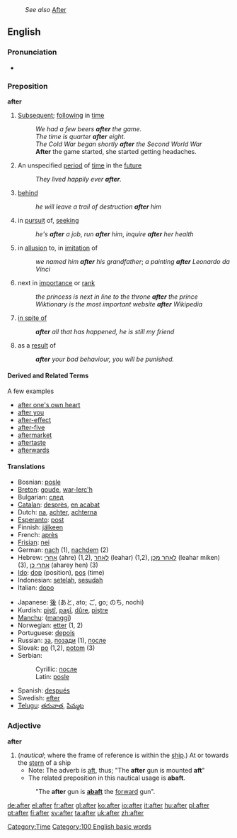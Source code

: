 :''See also'' [[After]]
==English==

{{rank|over|know|much|95|after|first|down|good}}

===Pronunciation===
*{{audio|en-us-after.ogg|Audio (US)}}

===Preposition===
'''after'''
#[[Subsequent]]; [[following]] in [[time]]
#:''We had a few beers '''after''' the game.''
#:''The time is quarter '''after''' eight.''
#:''The Cold War began shortly '''after''' the Second World War''
#:'''After''' the game started, she started getting headaches.
#An unspecified [[period]] of [[time]] in the [[future]]
#:''They lived happily ever '''after'''.''
#[[behind]]
#:''he will leave a trail of destruction '''after''' him''
#in [[pursuit]] of, [[seeking]]
#:''he's '''after''' a job'', ''run '''after''' him'', ''inquire '''after''' her health''
#in [[allusion]] to, in [[imitation]] of
#:''we named him '''after''' his grandfather''; ''a painting '''after''' Leonardo da Vinci''
#next in [[importance]] or [[rank]]
#:''the princess is next in line to the throne '''after''' the prince''
#:''Wiktionary is the most important website '''after''' Wikipedia''
#[[in spite of]]
#:'''''after''' all that has happened, he is still my friend''
#as a [[result]] of 
#:'''''after''' your bad behaviour, you will be punished.''

====Derived and Related Terms====
A few examples
*[[after one's own heart]]
*[[after you]]
*[[after-effect]]
*[[after-five]]
*[[aftermarket]]
*[[aftertaste]]
*[[afterwards]]

====Translations====
{{top}}
*Bosnian: [[posle]]
*[[Breton]]: [[goude]], [[war-lerc'h]]
*Bulgarian: [[след]]
*[[Catalan]]: [[desprès]], [[en acabat]]
*Dutch: [[na]], [[achter]], [[achterna]]
*[[Esperanto]]: [[post]]
*Finnish: [[jälkeen]]
*French: [[après]]
*[[Frisian]]: [[nei]]
*German: [[nach]] (1), [[nachdem]] (2)
*Hebrew: [[אחרי]] (ahre) (1,2), [[לאחר]] (leahar) (1,2), [[לאחר מכן]] (leahar miken) (3), [[אחרי כן]] (aharey hen) (3)
*[[Ido]]: [[dop]] (position), [[pos]] (time)
*Indonesian: [[setelah]], [[sesudah]]
*Italian: [[dopo]]
{{mid}}
*Japanese: [[後]] (あと, ato; ご, go; のち, nochi)
*Kurdish: [[piştî]], [[paşî]], [[dûre]], [[piştre]]
*[[Manchu]]: ([[manggi]])
*Norwegian: [[etter]] (1, 2)
*Portuguese: [[depois]]
*Russian: [[за]], [[позади]] (1), [[после]]
*Slovak: [[po]] (1,2), [[potom]] (3)
*Serbian:
*:Cyrillic: [[после#Serbian|после]]
*:Latin: [[posle#Serbian|posle]]
*Spanish: [[después]]
*Swedish: [[efter]]
*[[Telugu]]: [[తరువాత]], [[పిమ్మట]]
{{bottom}}

===Adjective===
'''after'''
#(''nautical''; where the frame of reference is within the [[ship]].) At or towards the [[stern]] of a ship 
#*Note: The adverb is [[aft]], thus; "The '''after''' gun is mounted '''aft'''"
#*The related preposition in this nautical usage is '''abaft'''. 
#:"The '''after''' gun is '''[[abaft]]''' the [[forward]] gun".


[[Category:Time]]
[[Category:100 English basic words]]

[[de:after]]
[[el:after]]
[[fr:after]]
[[gl:after]]
[[ko:after]]
[[io:after]]
[[it:after]]
[[hu:after]]
[[pl:after]]
[[pt:after]]
[[fi:after]]
[[sv:after]]
[[ta:after]]
[[uk:after]]
[[zh:after]]
